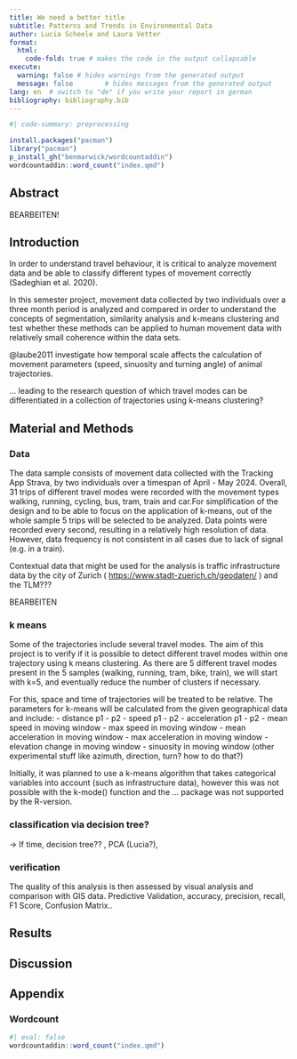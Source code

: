 ```yaml
---
title: We need a better title
subtitle: Patterns and Trends in Environmental Data
author: Lucia Scheele and Laura Vetter
format:
  html:
    code-fold: true # makes the code in the output collapsable
execute:
  warning: false # hides warnings from the generated output
  message: false        # hides messages from the generated output
lang: en  # switch to "de" if you write your report in german
bibliography: bibliography.bib
---
```



```r
#| code-summary: preprocessing
``` 

```r
install.packages("pacman") 
library("pacman")
p_install_gh("benmarwick/wordcountaddin")
wordcountaddin::word_count("index.qmd")

``` 

## Abstract


BEARBEITEN!

## Introduction

In order to understand travel behaviour, it is critical to analyze movement data and be able to classify different types of movement correctly (Sadeghian et al. 2020). 

In this semester project, movement data collected by two individuals over a three month period is analyzed and compared in order to understand the concepts of segmentation, similarity analysis and k-means clustering and test whether these methods can be applied to human movement data with relatively small coherence within the data sets. 

@laube2011 investigate how temporal scale affects the calculation of movement parameters (speed, sinuosity and turning angle) of animal trajectories. 

... leading to the research question of which travel modes can be differentiated in a collection of trajectories using  k-means clustering?

## Material and Methods


### Data
The data sample consists of movement data collected with the Tracking
App Strava, by two individuals over a timespan of April - May 2024.
Overall, 31 trips of different travel modes were recorded with the movement types walking, running, cycling, bus, tram, train and car.For simplification of the  design and to be able to focus on the application of k-means, out of the whole sample 5 trips will be selected to be analyzed.
Data points were recorded every second, resulting in a relatively high resolution of data. However, data frequency is not consistent in all cases due to lack of signal (e.g. in a train). 

Contextual data that might be used for the analysis is traffic
infrastructure data by the city of Zurich (
[https://www.stadt-zuerich.ch/geodaten/](#0){.uri} ) and the TLM???

BEARBEITEN

### k means 
Some of the trajectories include several travel modes. The aim of this project is to verify if it is possible to detect different travel modes within one trajectory using k means clustering. 
As there are 5 different travel modes present in the 5 samples (walking, running, tram, bike, train), we will start with k=5, and eventually reduce the number of clusters if necessary. 

For this, space and time of trajectories will be treated to be relative.
The parameters for k-means will be calculated from the given geographical data and include:
- distance p1 - p2
- speed p1 - p2
- acceleration p1 - p2
- mean speed in moving window 
- max speed in moving window
- mean acceleration in moving window 
- max acceleration in moving window
- elevation change in moving window 
- sinuosity in moving window
(other experimental stuff like azimuth, direction, turn? how to do that?)

Initially, it was planned to use a k-means algorithm  that takes categorical variables into account (such as infrastructure data), however this was not possible with the k-mode() function and the ... package was not supported by the R-version. 

### classification via decision tree?
-> If time, decision tree?? , PCA (Lucia?), 

### verification
The quality of this analysis is then  assessed by visual analysis and comparison with GIS data. 
Predictive Validation, accuracy, precision, recall, F1 Score, Confusion Matrix..

## Results

## Discussion

## Appendix

### Wordcount

<!-- after installing the wordcountadding, remove the line "#| eval: false" -->

```r
#| eval: false
wordcountaddin::word_count("index.qmd")
```


